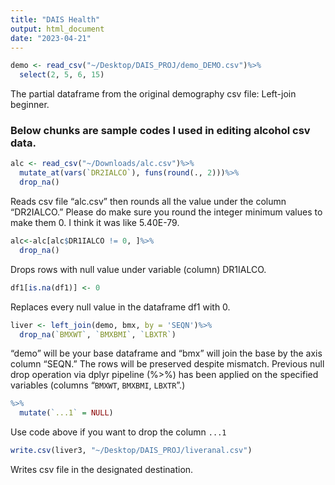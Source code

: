 ```yaml
---
title: "DAIS Health"
output: html_document
date: "2023-04-21"
---
```





```r
demo <- read_csv("~/Desktop/DAIS_PROJ/demo_DEMO.csv")%>%
  select(2, 5, 6, 15)
```

The partial dataframe from the original demography csv file: Left-join beginner.



### Below chunks are sample codes I used in editing alcohol csv data.

```r
alc <- read_csv("~/Downloads/alc.csv")%>%
  mutate_at(vars(`DR2IALCO`), funs(round(., 2)))%>%
  drop_na()
```

Reads csv file "alc.csv" then rounds all the value under the column "DR2IALCO." Please do make sure you round the integer minimum values to make them 0. I think it was like 5.40E-79. 

```r
alc<-alc[alc$DR1IALCO != 0, ]%>%
  drop_na()
```

Drops rows with null value under variable (column) DR1IALCO. 

```r
df1[is.na(df1)] <- 0
```

Replaces every null value in the dataframe df1 with 0. 

```r
liver <- left_join(demo, bmx, by = 'SEQN')%>%
  drop_na(`BMXWT`, `BMXBMI`, `LBXTR`)
```

"demo" will be your base dataframe and "bmx" will join the base by the axis column "SEQN." The rows will be preserved despite mismatch. Previous null drop operation via dplyr pipeline (%>%) has been applied on the specified variables (columns "`BMXWT`, `BMXBMI`, `LBXTR`".)

  
```r
%>%
  mutate(`...1` = NULL)
```

Use code above if you want to drop the column `...1`

```r
write.csv(liver3, "~/Desktop/DAIS_PROJ/liveranal.csv")
```

Writes csv file in the designated destination.

